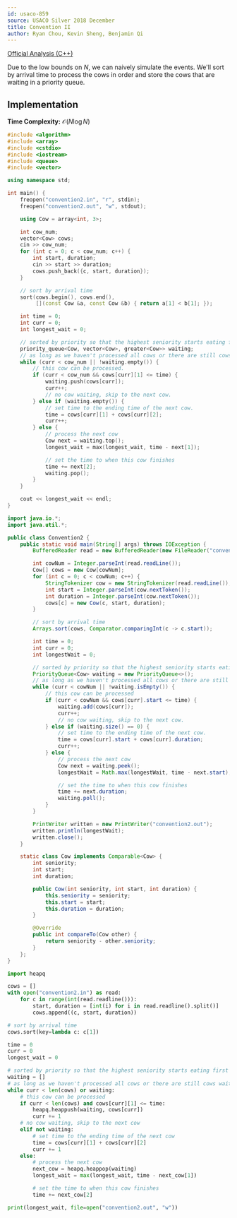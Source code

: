 ```yaml
---
id: usaco-859
source: USACO Silver 2018 December
title: Convention II
author: Ryan Chou, Kevin Sheng, Benjamin Qi
---
```


[Official Analysis (C++)](http://www.usaco.org/current/data/sol_convention2_silver_dec18.html)

Due to the low bounds on $N$, we can naively simulate the events. We'll sort by arrival time to process the cows in order and store the cows that are waiting in a priority queue.

## Implementation

**Time Complexity:** $\mathcal{O}(N \log N)$

<LanguageSection>
<CPPSection>

```cpp
#include <algorithm>
#include <array>
#include <cstdio>
#include <iostream>
#include <queue>
#include <vector>

using namespace std;

int main() {
	freopen("convention2.in", "r", stdin);
	freopen("convention2.out", "w", stdout);

	using Cow = array<int, 3>;

	int cow_num;
	vector<Cow> cows;
	cin >> cow_num;
	for (int c = 0; c < cow_num; c++) {
		int start, duration;
		cin >> start >> duration;
		cows.push_back({c, start, duration});
	}

	// sort by arrival time
	sort(cows.begin(), cows.end(),
	     [](const Cow &a, const Cow &b) { return a[1] < b[1]; });

	int time = 0;
	int curr = 0;
	int longest_wait = 0;

	// sorted by priority so that the highest seniority starts eating first
	priority_queue<Cow, vector<Cow>, greater<Cow>> waiting;
	// as long as we haven't processed all cows or there are still cows waiting
	while (curr < cow_num || !waiting.empty()) {
		// this cow can be processed.
		if (curr < cow_num && cows[curr][1] <= time) {
			waiting.push(cows[curr]);
			curr++;
			// no cow waiting, skip to the next cow.
		} else if (waiting.empty()) {
			// set time to the ending time of the next cow.
			time = cows[curr][1] + cows[curr][2];
			curr++;
		} else {
			// process the next cow
			Cow next = waiting.top();
			longest_wait = max(longest_wait, time - next[1]);

			// set the time to when this cow finishes
			time += next[2];
			waiting.pop();
		}
	}

	cout << longest_wait << endl;
}
```

</CPPSection>
<JavaSection>

```java
import java.io.*;
import java.util.*;

public class Convention2 {
	public static void main(String[] args) throws IOException {
		BufferedReader read = new BufferedReader(new FileReader("convention2.in"));

		int cowNum = Integer.parseInt(read.readLine());
		Cow[] cows = new Cow[cowNum];
		for (int c = 0; c < cowNum; c++) {
			StringTokenizer cow = new StringTokenizer(read.readLine());
			int start = Integer.parseInt(cow.nextToken());
			int duration = Integer.parseInt(cow.nextToken());
			cows[c] = new Cow(c, start, duration);
		}

		// sort by arrival time
		Arrays.sort(cows, Comparator.comparingInt(c -> c.start));

		int time = 0;
		int curr = 0;
		int longestWait = 0;

		// sorted by priority so that the highest seniority starts eating first
		PriorityQueue<Cow> waiting = new PriorityQueue<>();
		// as long as we haven't processed all cows or there are still cows waiting
		while (curr < cowNum || !waiting.isEmpty()) {
			// this cow can be processed
			if (curr < cowNum && cows[curr].start <= time) {
				waiting.add(cows[curr]);
				curr++;
				// no cow waiting, skip to the next cow.
			} else if (waiting.size() == 0) {
				// set time to the ending time of the next cow.
				time = cows[curr].start + cows[curr].duration;
				curr++;
			} else {
				// process the next cow
				Cow next = waiting.peek();
				longestWait = Math.max(longestWait, time - next.start);

				// set the time to when this cow finishes
				time += next.duration;
				waiting.poll();
			}
		}

		PrintWriter written = new PrintWriter("convention2.out");
		written.println(longestWait);
		written.close();
	}

	static class Cow implements Comparable<Cow> {
		int seniority;
		int start;
		int duration;

		public Cow(int seniority, int start, int duration) {
			this.seniority = seniority;
			this.start = start;
			this.duration = duration;
		}

		@Override
		public int compareTo(Cow other) {
			return seniority - other.seniority;
		}
	};
}
```

</JavaSection>
<PySection>

```py
import heapq

cows = []
with open("convention2.in") as read:
	for c in range(int(read.readline())):
		start, duration = [int(i) for i in read.readline().split()]
		cows.append((c, start, duration))

# sort by arrival time
cows.sort(key=lambda c: c[1])

time = 0
curr = 0
longest_wait = 0

# sorted by priority so that the highest seniority starts eating first
waiting = []
# as long as we haven't processed all cows or there are still cows waiting
while curr < len(cows) or waiting:
	# this cow can be processed
	if curr < len(cows) and cows[curr][1] <= time:
		heapq.heappush(waiting, cows[curr])
		curr += 1
	# no cow waiting, skip to the next cow
	elif not waiting:
		# set time to the ending time of the next cow
		time = cows[curr][1] + cows[curr][2]
		curr += 1
	else:
		# process the next cow
		next_cow = heapq.heappop(waiting)
		longest_wait = max(longest_wait, time - next_cow[1])

		# set the time to when this cow finishes
		time += next_cow[2]

print(longest_wait, file=open("convention2.out", "w"))
```

</PySection>
</LanguageSection>
